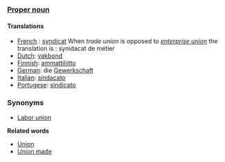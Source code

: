 === [[Proper noun]] ===

====Translations====

*[[French]] : [[syndicat]] When ''trade union'' is opposed to ''[[enterprise union]]'' the translation is : synidacat de métier
*[[Dutch]]: [[vakbond]]
*[[Finnish]]: [[ammattiliitto]]
*[[German]]: die [[Gewerkschaft]]
*[[Italian]]: [[sindacato]]
*[[Portugese]]: [[sindicato]]

===Synonyms===
*[[Labor union]]

'''Related words'''
*[[Union]]
*[[Union made]]